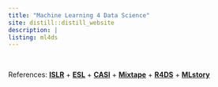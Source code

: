 ```yaml
---
title: "Machine Learning 4 Data Science"
site: distill::distill_website
description: |
listing: ml4ds
---
```


 \ 

References: [**ISLR**](https://statlearning.com/) + [**ESL**](https://web.stanford.edu/~hastie/ElemStatLearn/) + [**CASI**](https://web.stanford.edu/~hastie/CASI/) + [**Mixtape**](https://mixtape.scunning.com/index.html) + [**R4DS**](https://r4ds.had.co.nz/) + [**MLstory**](https://mlstory.org/) 
